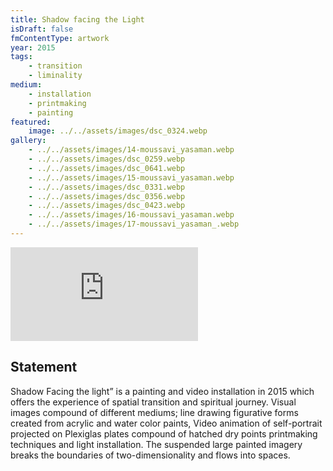 ```yaml
---
title: Shadow facing the Light
isDraft: false
fmContentType: artwork
year: 2015
tags:
    - transition
    - liminality
medium:
    - installation
    - printmaking
    - painting
featured:
    image: ../../assets/images/dsc_0324.webp
gallery:
    - ../../assets/images/14-moussavi_yasaman.webp
    - ../../assets/images/dsc_0259.webp
    - ../../assets/images/dsc_0641.webp
    - ../../assets/images/15-moussavi_yasaman.webp
    - ../../assets/images/dsc_0331.webp
    - ../../assets/images/dsc_0356.webp
    - ../../assets/images/dsc_0423.webp
    - ../../assets/images/16-moussavi_yasaman.webp
    - ../../assets/images/17-moussavi_yasaman_.webp
---
```



<iframe title="vimeo-player" src="https://player.vimeo.com/video/196809650?h=b09616f92f" class="aspect-square md:aspect-ratio w-full" frameborder="0" allowfullscreen></iframe>

## Statement

Shadow Facing the light” is a painting and video installation in 2015 which offers the experience of spatial transition and spiritual journey. Visual images compound of different mediums; line drawing figurative forms created from acrylic and water color paints, Video animation of self-portrait projected on Plexiglas plates compound of hatched dry points printmaking techniques and light installation. The suspended large painted imagery breaks the boundaries of two-dimensionality and flows into spaces.
